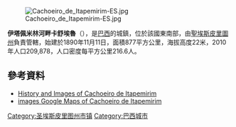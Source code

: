 [[Image:Cachoeiro_de_Itapemirim-ES.jpg|right]]

{{Coord|20|50|56|S|41|6|46|W|display=title}}

'''伊塔佩米林河畔卡舒埃魯'''（{{lang-pt|Cachoeiro de Itapemirim}}），是[[巴西|巴西]]的城鎮，位於該國東南部，由[[聖埃斯皮里圖州|聖埃斯皮里圖州]]負責管轄，始建於1890年11月11日，面積877平方公里，海拔高度22米，2010年人口209,878，人口密度每平方公里216.6人。

==參考資料==
* [http://www.cachoeiro.es.gov.br History and Images of Cachoeiro de Itapemirim]{{Wayback|url=http://www.cachoeiro.es.gov.br/ |date=20050405172149 }} {{pt icon}}
* [https://web.archive.org/web/20150914023253/http://www.agrogemeos.com.br/cachoeiro_do_itapemirim.html images Google Maps of Cachoeiro de Itapemirim]

{{Brazil-geo-stub}}
{{聖埃斯皮里圖州市鎮}}
[[Category:圣埃斯皮里图州市镇|Category:圣埃斯皮里图州市镇]]
[[Category:巴西城市|Category:巴西城市]]